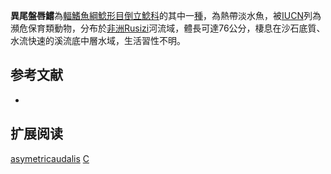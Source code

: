 {{Speciesbox 
| taxon = Chiloglanis asymetricaudalis
| status = EN
| status_system = IUCN3.1
| authority = [[De_Vos|De Vos]], 1993
| synonyms = 
}}

'''異尾盤唇鱨'''為[[輻鰭魚綱|輻鰭魚綱]][[鯰形目|鯰形目]][[倒立鯰科|倒立鯰科]]的其中一[[種|種]]，為熱帶淡水魚，被[[IUCN|IUCN]]列為瀕危保育類動物，分布於[[非洲|非洲]]Rusizi河流域，體長可達76公分，棲息在沙石底質、水流快速的溪流底中層水域，生活習性不明。
==参考文献==
*{{FishBase_species|genus=Chiloglanis|species=asymetricaudalis|year=2015|month=5}}

== 扩展阅读 ==
{{refbegin}}
{{wikispecies-inline|Chiloglanis asymetricaudalis|異尾盤唇鱨}}
{{refend}}
{{Taxonbar|from=Q3318952}}

[[Category:盤唇鱨屬|asymetricaudalis]]
[[Category:1993年描述的魚類|C]]